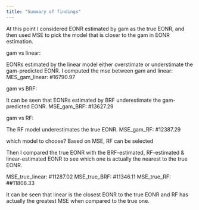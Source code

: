 ```yaml
---
title: "Summary of findings"
---
```




At this point I considered EONR estimated by gam as the true EONR, and then used 
MSE to pick the model that is closer to the gam in EONR estimation.

gam vs linear: 

EONRs estimated by the linear model either overstimate or understimate the gam-predicted EONR.
I computed the mse between gam and linear:
MES_gam_linear: #16790.97 

gam vs BRF:

It can be seen that EONRs estimated by BRF underestimate the gam-predicted EONR.
MSE_gam_BRF: #13627.29

gam vs RF:

The RF model underestimates the true EONR.
MSE_gam_RF: #12387.29

which model to choose? 
Based on MSE, RF can be selected 

################################################################################
Then I compared the true EONR with the BRF-estimated, RF-estimated & linear-estimated
EONR to see which one is actually the nearest to the true EONR.

MSE_true_linear: #11287.02
MSE_true_BRF: #11346.11
MSE_true_RF: ##11808.33

It can be seen that linear is the closest EONR to the true EONR and RF has actually 
the greatest MSE when compared to the true one.



